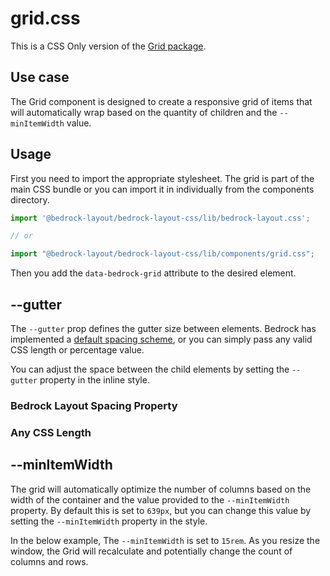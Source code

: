 

<Meta title="CSS Only/grid.css" />

# grid.css

This is a CSS Only version of the [Grid package](/?path=/docs/components-grid--api).

## Use case

The Grid component is designed to create a responsive grid of items that will automatically wrap based on the quantity of children and the `--minItemWidth` value.

## Usage

First you need to import the appropriate stylesheet. The grid is part of the main CSS bundle or you can import it in individually from the components directory.

```javascript
import '@bedrock-layout/bedrock-layout-css/lib/bedrock-layout.css';

// or

import "@bedrock-layout/bedrock-layout-css/lib/components/grid.css";
```

Then you add the `data-bedrock-grid` attribute to the desired element.

## --gutter

The `--gutter` prop defines the gutter size between elements. Bedrock has implemented a [default spacing scheme](css-only-components-spacing-properties-css--page), or you can simply pass any valid CSS length or percentage value.

You can adjust the space between the child elements by setting the `--gutter` property in the inline style.

<Canvas withToolbar withSource="open">
  <Story name="--gutter">
    <h3>Bedrock Layout Spacing Property</h3>
    <div
      data-bedrock-grid
      style={{ "--gutter": "var(--space-md)", "--minItemWidth": "25rem" }}
    >
      <Box />
      <Box />
      <Box />
      <Box />
      <Box />
      <Box />
      <Box />
    </div>
    <h3>Any CSS Length</h3>
    <div
      data-bedrock-grid
      style={{ "--gutter": "2rem", "--minItemWidth": "25rem" }}
    >
      <Box />
      <Box />
      <Box />
      <Box />
      <Box />
      <Box />
      <Box />
    </div>
  </Story>
</Canvas>

## --minItemWidth

The grid will automatically optimize the number of columns based on the width of the container and the value provided to the `--minItemWidth` property. By default this is set to `639px`, but you can change this value by setting the `--minItemWidth` property in the style.

In the below example, The `--minItemWidth` is set to `15rem`. As you resize the window, the Grid will recalculate and potentially change the count of columns and rows.

<Canvas withToolbar withSource="open">
  <Story name="minItemWidth">
    <div
      data-bedrock-grid
      style={{ "--gutter": "1rem", "--minItemWidth": "15rem" }}
    >
      <Box />
      <Box />
      <Box />
      <Box />
      <Box />
      <Box />
      <Box />
      <Box />
    </div>
  </Story>
</Canvas>
